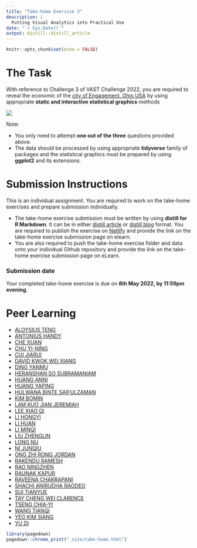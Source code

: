 ```yaml
---
title: "Take-home Exercise 3"
description: |
  Putting Visual Analytics into Practical Use
date: "`r Sys.Date()`"
output: distill::distill_article
---
```


```r
knitr::opts_chunk$set(echo = FALSE)
```

# The Task

With reference to Challenge 3 of VAST Challenge 2022, you are required to reveal the economic of the [city of Engagement, Ohio USA](https://vast-challenge.github.io/2022/) by using appropriate **static and interactive statistical graphics** methods   

![](img/TH_ex03.jpg)

Note: 

- You only need to attempt **one out of the three** questions provided above.
- The data should be processed by using appropriate **tidyverse** family of packages and the statistical graphics must be prepared by using **ggplot2** and its extensions.

# Submission Instructions 

This is an individual assignment. You are required to work on the take-home exercises and prepare submission individually. 

- The take-home exercise submission must be written by using **distill for R Markdown**.  It can be in either [distill article](https://distill.pub/guide/) or [distill blog ](https://rstudio.github.io/distill/blog.html) format. You are required to publish the exercise on [Netlify](https://www.netlify.com/) and provide the link on the take-home exercise submission page on elearn. 
- You are also required to push the take-home exercise folder and data onto your individual Github repository and provide the link on the take-home exercise submission page on eLearn.
 
### Submission date 
 
Your completed take-home exercise is due on **8th May 2022, by 11:59pm evening**.

# Peer Learning

- [ALOYSIUS TENG]()
- [ANTONIUS HANDY]()
- [CHE XUAN]()
- [CHU YI-NING]()
- [CUI  JIARUI]()
- [DAVID KWOK WEI XIANG]()
- [DING YANMU]()
- [HERANSHAN SO SUBRAMANIAM]()
- [HUANG ANNI]()
- [HUANG YAPING]()
- [HULWANA BINTE SAIFULZAMAN]()
- [KIM BOMIN]()
- [LAM KUO JIAN JEREMIAH]()
- [LEE XIAO QI]()
- [LI HONGYI]()
- [LI HUAN]()
- [LI MINQI]()
- [LIU ZHENGLIN]()
- [LONG NU]() 
- [NI JUNQIU]()
- [ONG ZHI RONG JORDAN]()
- [RAKENDU RAMESH]()
- [RAO NINGZHEN]()
- [RAUNAK KAPUR]()
- [RAVEENA CHAKRAPANI]()
- [SHACHI ANIRUDHA RAODEO]()
- [SUI TIANYUE]()
- [TAY CHENG WEI CLARENCE]()
- [TSENG CHIA-YI]()
- [WANG TIANQI]()
- [YEO KIM SIANG]()
- [YU DI]()

   

```r
library(pagedown)
pagedown::chrome_print("_site/take-home.html")
```



















